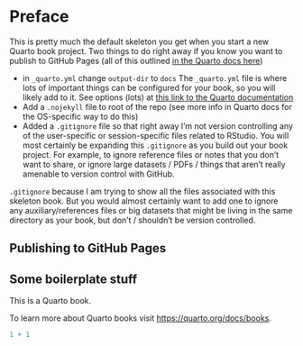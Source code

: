 # Preface {.unnumbered}

This is pretty much the default skeleton you get when you start a new Quarto book project.
Two things to do right away if you know you want to publish to GitHub Pages (all of this outlined [in the Quarto docs here](https://quarto.org/docs/publishing/github-pages.html))

-    in `_quarto.yml` change `output-dir` to `docs` The `_quarto.yml` file is where lots of important things can be configured for your book, so you will likely add to it. See options (lots) at [this link to the Quarto documentation](https://quarto.org/docs/reference/projects/books.html)
-   Add a `.nojekyll` file to root of the repo (see more info in Quarto docs for the OS-specific way to do this)
-   Added a `.gitignore` file so that right away I'm not version controlling any of the user-specific or session-specific files related to RStudio. You will most certainly be expanding this `.gitignore` as you build out your book project. For example, to ignore reference files or notes that you don't want to share, or ignore large datasets / PDFs / things that aren't really amenable to version control with GitHub.

`.gitignore` because I am trying to show all the files associated with this skeleton book.
But you would almost certainly want to add one to ignore any auxiliary/references files or big datasets that might be living in the same directory as your book, but don't / shouldn't be version controlled.

## Publishing to GitHub Pages 

## Some boilerplate stuff

This is a Quarto book.

To learn more about Quarto books visit <https://quarto.org/docs/books>.

```r
1 + 1
```
